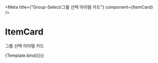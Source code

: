 

<Meta title={"Group-Select/그룹 선택 아이템 카드"} component={ItemCard} />

# ItemCard

그룹 선택 아이템 카드


<Canvas>
  <Story
    name="Default"
    args={{
      imageUrl: `${process.env.PUBLIC_URL}/assets/images/senior_citizen.png`,
      imageAlt: "경로당",
    }}
  >
    {Template.bind({})}
  </Story>
</Canvas>
